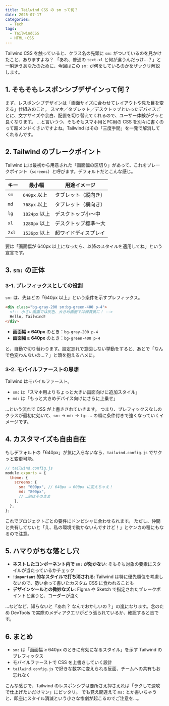 ```yaml
---
title: Tailwind CSS の sm って何？
date: 2025-07-17
categories:
  - Tech
tags:
  - TailwindCSS
  - HTML・CSS
---
```


Tailwind CSS を触っていると、クラス名の先頭に `sm:` がついているのを見かけたこと、ありますよね？
「あれ、普通の `text-xl` と何が違うんだっけ…？」と一瞬迷うあなたのために、今回はこの `sm:` が何をしているのかをザックリ解説します。

## 1. そもそもレスポンシブデザインって何？

まず、レスポンシブデザインは「画面サイズに合わせてレイアウトや見た目を変える」仕組みのこと。
スマホ／タブレット／デスクトップといったデバイスごとに、文字サイズや余白、配置を切り替えてくれるので、ユーザー体験がグッと良くなります。
…と言いつつ、そもそもスマホ用とPC用の CSS を別々に書くのって超メンドくさいですよね。Tailwind はその「三度手間」を一発で解消してくれるんです。

## 2. Tailwind のブレークポイント

Tailwind には最初から用意された「画面幅の区切り」があって、これをブレークポイント（`screens`）と呼びます。デフォルトだとこんな感じ。

| キー  | 最小幅        | 用途イメージ         |
| ----- | ------------- | -------------------- |
| `sm`  | `640px` 以上  | タブレット（縦向き） |
| `md`  | `768px` 以上  | タブレット（横向き） |
| `lg`  | `1024px` 以上 | デスクトップ小〜中   |
| `xl`  | `1280px` 以上 | デスクトップ標準〜大 |
| `2xl` | `1536px` 以上 | 超ワイドディスプレイ |

要は「画面幅が 640px 以上になったら、以降のスタイルを適用してね」という宣言です。

## 3. `sm:` の正体

### 3-1. プレフィックスとしての役割

`sm:` は、先ほどの「640px 以上」という条件を示すプレフィックス。

```html
<div class="bg-gray-200 sm:bg-green-400 p-4">
  <!-- 小さい画面では灰色、大きめ画面では緑背景に！ -->
  Hello, Tailwind!
</div>
```

- **画面幅 < 640px** のとき：`bg-gray-200 p-4`
- **画面幅 ≥ 640px** のとき：`bg-green-400 p-4`

と、自動で切り替わります。設定忘れで意図しない挙動をすると、あとで「なんで色変わんないの…？」と頭を抱えるハメに。

### 3-2. モバイルファーストの思想

Tailwind はモバイルファースト。

- `sm:` は「スマホ用よりちょっと大きい画面向けに追加スタイル」
- `md:` は「もっと大きめデバイス向けにさらに上乗せ」

…という流れで CSS が上書きされていきます。
つまり、プレフィックスなしのクラスが最初に効いて、`sm:` → `md:` → `lg:` … の順に条件付きで強くなっていくイメージです。

## 4. カスタマイズも自由自在

もしデフォルトの「640px」が気に入らないなら、`tailwind.config.js` でサクッと変更可能。

```js
// tailwind.config.js
module.exports = {
  theme: {
    screens: {
      sm: "600px", // 640px → 600px に変えちゃえ！
      md: "800px",
      // …他はそのまま
    },
  },
};
```

これでプロジェクトごとの要件にドンピシャに合わせられます。
ただし、仲間と共有してないと「え、私の環境で動かないんですけど！」とケンカの種にもなるので注意。

## 5. ハマりがちな落とし穴

- **ネストしたコンポーネント内で `sm:` が効かない**: そもそも対象の要素にスタイルが当たっているかチェック
- **`!important` 的なスタイルで打ち消される**: Tailwind は特に優先順位を考慮しないので、勢い余って書いたカスタム CSS に食われることも
- **デザインツールとの微妙なズレ**: Figma や Sketch で指定されたブレークポイントと違うと、コーダーが泣く

…などなど、知らないと「あれ？ なんでおかしいの？」の嵐になります。念のため DevTools で実際のメディアクエリがどう張られているか、確認すると吉です。

## 6. まとめ

- `sm:` は「画面幅 ≥ 640px のときに有効になるスタイル」を示す Tailwind のプレフィックス
- モバイルファーストで CSS を上書きしていく設計
- `tailwind.config.js` で好きな数字に変えられる反面、チームへの共有もお忘れなく

こんな感じで、Tailwind のレスポンシブは要所さえ押さえれば「ラクして速攻で仕上げたいだけマン」にピッタリ。
でも覚え間違えて `ms:` とか書いちゃうと、即座にスタイル消滅という小さな惨劇が起こるのでご注意を…。
